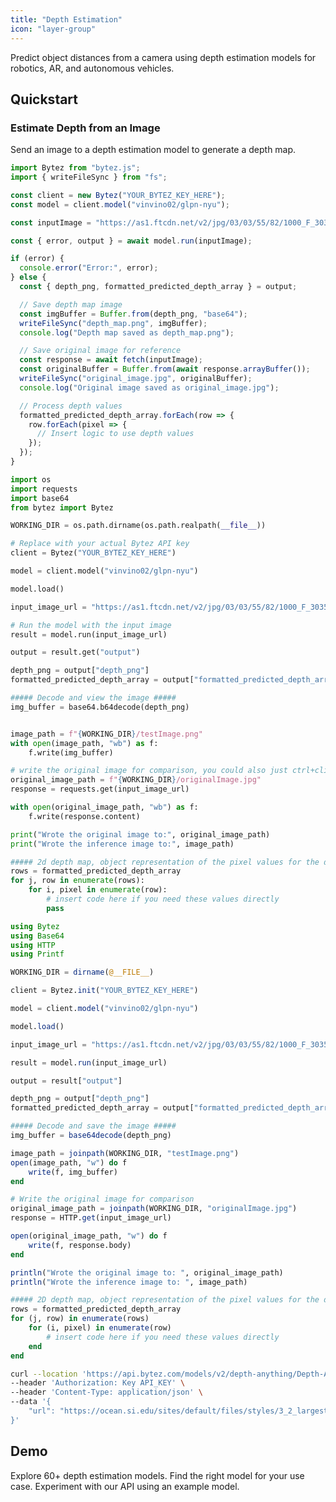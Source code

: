 ```yaml
---
title: "Depth Estimation"
icon: "layer-group"
---
```


<Tip>Predict object distances from a camera using depth estimation models for robotics, AR, and autonomous vehicles.</Tip>

## Quickstart

### Estimate Depth from an Image
Send an image to a depth estimation model to generate a depth map.
<CodeGroup>
```javascript javascript 
import Bytez from "bytez.js";
import { writeFileSync } from "fs";

const client = new Bytez("YOUR_BYTEZ_KEY_HERE");
const model = client.model("vinvino02/glpn-nyu");

const inputImage = "https://as1.ftcdn.net/v2/jpg/03/03/55/82/1000_F_303558268_YNUQp9NNMTE0X4zrj314mbWcDHd1pZPD.jpg";

const { error, output } = await model.run(inputImage);

if (error) {
  console.error("Error:", error);
} else {
  const { depth_png, formatted_predicted_depth_array } = output;

  // Save depth map image
  const imgBuffer = Buffer.from(depth_png, "base64");
  writeFileSync("depth_map.png", imgBuffer);
  console.log("Depth map saved as depth_map.png");

  // Save original image for reference
  const response = await fetch(inputImage);
  const originalBuffer = Buffer.from(await response.arrayBuffer());
  writeFileSync("original_image.jpg", originalBuffer);
  console.log("Original image saved as original_image.jpg");

  // Process depth values
  formatted_predicted_depth_array.forEach(row => {
    row.forEach(pixel => {
      // Insert logic to use depth values
    });
  });
}

```

```python python
import os
import requests
import base64
from bytez import Bytez

WORKING_DIR = os.path.dirname(os.path.realpath(__file__))

# Replace with your actual Bytez API key
client = Bytez("YOUR_BYTEZ_KEY_HERE")

model = client.model("vinvino02/glpn-nyu")

model.load()

input_image_url = "https://as1.ftcdn.net/v2/jpg/03/03/55/82/1000_F_303558268_YNUQp9NNMTE0X4zrj314mbWcDHd1pZPD.jpg"

# Run the model with the input image
result = model.run(input_image_url)

output = result.get("output")

depth_png = output["depth_png"]
formatted_predicted_depth_array = output["formatted_predicted_depth_array"]

##### Decode and view the image #####
img_buffer = base64.b64decode(depth_png)


image_path = f"{WORKING_DIR}/testImage.png"
with open(image_path, "wb") as f:
    f.write(img_buffer)

# write the original image for comparison, you could also just ctrl+click the url
original_image_path = f"{WORKING_DIR}/originalImage.jpg"
response = requests.get(input_image_url)

with open(original_image_path, "wb") as f:
    f.write(response.content)

print("Wrote the original image to:", original_image_path)
print("Wrote the inference image to:", image_path)

##### 2d depth map, object representation of the pixel values for the depth map #####
rows = formatted_predicted_depth_array
for j, row in enumerate(rows):
    for i, pixel in enumerate(row):
        # insert code here if you need these values directly
        pass
```

```julia julia
using Bytez
using Base64
using HTTP
using Printf

WORKING_DIR = dirname(@__FILE__)

client = Bytez.init("YOUR_BYTEZ_KEY_HERE")

model = client.model("vinvino02/glpn-nyu")

model.load()

input_image_url = "https://as1.ftcdn.net/v2/jpg/03/03/55/82/1000_F_303558268_YNUQp9NNMTE0X4zrj314mbWcDHd1pZPD.jpg"

result = model.run(input_image_url)

output = result["output"]

depth_png = output["depth_png"]
formatted_predicted_depth_array = output["formatted_predicted_depth_array"]

##### Decode and save the image #####
img_buffer = base64decode(depth_png)

image_path = joinpath(WORKING_DIR, "testImage.png")
open(image_path, "w") do f
	write(f, img_buffer)
end

# Write the original image for comparison
original_image_path = joinpath(WORKING_DIR, "originalImage.jpg")
response = HTTP.get(input_image_url)

open(original_image_path, "w") do f
	write(f, response.body)
end

println("Wrote the original image to: ", original_image_path)
println("Wrote the inference image to: ", image_path)

##### 2D depth map, object representation of the pixel values for the depth map #####
rows = formatted_predicted_depth_array
for (j, row) in enumerate(rows)
	for (i, pixel) in enumerate(row)
		# insert code here if you need these values directly
	end
end
```

```bash rest
curl --location 'https://api.bytez.com/models/v2/depth-anything/Depth-Anything-V2-Base-hf' \
--header 'Authorization: Key API_KEY' \
--header 'Content-Type: application/json' \
--data '{
    "url": "https://ocean.si.edu/sites/default/files/styles/3_2_largest/public/2023-11/Screen_Shot_2018-04-16_at_1_42_56_PM.png.webp?itok=Icvi-ek9"
}'
```

</CodeGroup>

## Demo

<CardGroup>

<Card title="Explore Models" href="/model-api/playground/models" icon="cube">
  Explore 60+ depth estimation models. Find the right model for your use case.
</Card>

<Card title="API Playground" href="/model-api/playground/open-source/examples/image-as-input/depth-estimation" icon="webhook">
  Experiment with our API using an example model.
</Card>

</CardGroup>
